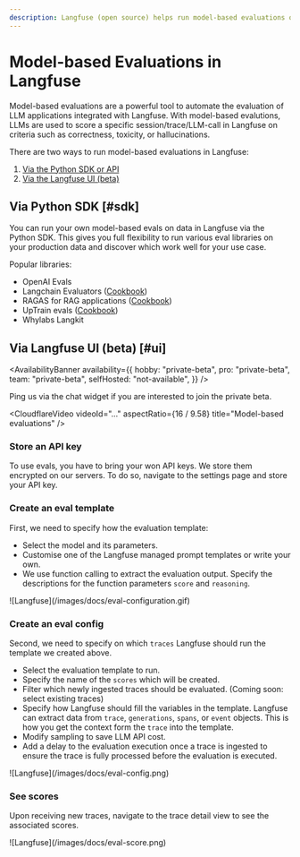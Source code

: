 ```yaml
---
description: Langfuse (open source) helps run model-based evaluations on production data to monitor and improve LLMs applications.
---
```


# Model-based Evaluations in Langfuse

Model-based evaluations are a powerful tool to automate the evaluation of LLM applications integrated with Langfuse. With model-based evalutions, LLMs are used to score a specific session/trace/LLM-call in Langfuse on criteria such as correctness, toxicity, or hallucinations.

There are two ways to run model-based evaluations in Langfuse:

1. [Via the Python SDK or API](#sdk)
2. [Via the Langfuse UI (beta)](#ui)

## Via Python SDK [#sdk]

You can run your own model-based evals on data in Langfuse via the Python SDK. This gives you full flexibility to run various eval libraries on your production data and discover which work well for your use case.

Popular libraries:

- OpenAI Evals
- Langchain Evaluators ([Cookbook](/guides/cookbook/evaluation_with_langchain))
- RAGAS for RAG applications ([Cookbook](/guides/cookbook/evaluation_of_rag_with_ragas))
- UpTrain evals ([Cookbook](/guides/cookbook/evaluation_with_uptrain))
- Whylabs Langkit

## Via Langfuse UI (beta) [#ui]

<AvailabilityBanner
  availability={{
    hobby: "private-beta",
    pro: "private-beta",
    team: "private-beta",
    selfHosted: "not-available",
  }}
/>

<Callout type="info">
  Ping us via the chat widget if you are interested to join the private beta.
</Callout>

<CloudflareVideo
  videoId="..."
  aspectRatio={16 / 9.58}
  title="Model-based evaluations"
/>

<Steps>

### Store an API key

To use evals, you have to bring your won API keys. We store them encrypted on our servers. To do so, navigate to the settings page and store your API key.

### Create an eval template

First, we need to specify how the evaluation template:

- Select the model and its parameters.
- Customise one of the Langfuse managed prompt templates or write your own.
- We use function calling to extract the evaluation output. Specify the descriptions for the function parameters `score` and `reasoning`.

<Frame border>![Langfuse](/images/docs/eval-configuration.gif)</Frame>

### Create an eval config

Second, we need to specify on which `traces` Langfuse should run the template we created above.

- Select the evaluation template to run.
- Specify the name of the `scores` which will be created.
- Filter which newly ingested traces should be evaluated. (Coming soon: select existing traces)
- Specify how Langfuse should fill the variables in the template. Langfuse can extract data from `trace`, `generations`, `spans`, or `event` objects. This is how you get the context form the `trace` into the template.
- Modify sampling to save LLM API cost.
- Add a delay to the evaluation execution once a trace is ingested to ensure the trace is fully processed before the evaluation is executed.

<Frame border>![Langfuse](/images/docs/eval-config.png)</Frame>

### See scores

Upon receiving new traces, navigate to the trace detail view to see the associated scores.

<Frame border className="max-w-lg">
  ![Langfuse](/images/docs/eval-score.png)
</Frame>

</Steps>
